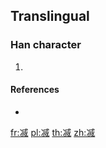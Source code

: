 ==Translingual==

===Han character===
{{Han char|rn=15|rad=冫|as=10|sn=12|four=|canj=IMIHF|ids=⿰冫烕}}

# {{defn|Han|sort=冫10}}

====References====
* {{Han ref|kx=0133.211|dkj=|dj=|hdz=10300.011|uh=34D5|ud=13525|bh=|bd=}}

[[fr:㓕]]
[[pl:㓕]]
[[th:㓕]]
[[zh:㓕]]